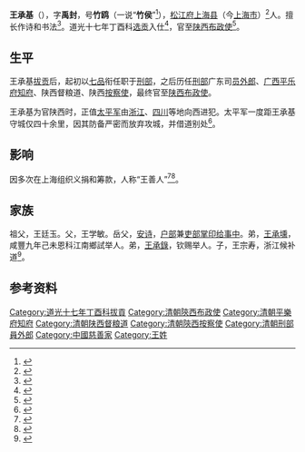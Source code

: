 {{明清人物信息框
| 姓名 = 王承基
| 原名 = 
| 圖片名稱= 
| 圖片大小 = 
| 圖片說明 = 
| 最高職務 = 
| 屆數 = 
| 國家 = 
| 前任 = 
| 繼任 = 
| 爵位 = 
| 籍貫 = [[江蘇省|江蘇省]][[松江府|松江府]][[上海县|上海县]]
| 族裔 = 漢族
| 字號 = 字禹封，号竹鸥
| 諡號 = 
| 出生日期 = 
| 出生地點 = 
| 逝世日期 = 
| 逝世地點 = 
| 墓葬 =
| 配偶 = 安氏
| 親屬 = 
| 出身 = 
*道光十七年丁酉科拔貢
| 經歷 = 
*刑部广东司员外郎
*广西平乐府知府
*陕西督粮道
*陕西按察使
*陕西布政使
| 著作 =
}}

'''王承基'''（{{bd|1811年||1899年||catIdx=W王}}），字'''禹封'''，号'''竹鸥'''（一说“'''竹侯'''”<ref>{{cite book|title= 《中國歴史學會史學集刋》|author= 中國歴史學會|volume= 30|page= 255|year= 1998|publisher= 中國歴史學會}}</ref>），[[松江府|松江府]][[上海县|上海县]]（今[[上海市|上海市]]）<ref>{{cite journal|title= 《政商之间——近代上海沙船商王永盛家族衍变史》|journal= 《安徽史学》|date= 2016-07-05|publisher= 安徽省社会科学院|author= 刘锦}}</ref>人。擅长作诗和书法<ref>{{cite book|title= 《晚清<儒林外史>的文人评点群体》|url= http://qktg.shnu.edu.cn/skb/ch/reader/create_pdf.aspx?file_no=0326&year_id=2003&quarter_id=3&falg=1|author= 周君文|journal= 《上海师范大学学报》|volume= 3|issue= 32|date= 2003-05}}</ref>。道光十七年丁酉科[[拔貢|选贡]]入仕<ref>{{cite book|title= 《海上墨林》|year= 1919|author= [[杨逸|杨逸]]}}</ref>，官至[[陕西|陕西]][[布政使|布政使]]<ref>{{cite book|title= 《左宗棠全集》|page= 98|author= [[左宗棠|左宗棠]]|publisher= [[岳麓书社|岳麓书社]]|year= 1986}}</ref>。

==生平==
王承基[[拔貢|拔贡]]后，起初以[[七品|七品]]衔任职于[[刑部|刑部]]，之后历任[[刑部|刑部]]广东司[[员外郎|员外郎]]、[[广西|广西]][[平乐府|平乐府]][[知府|知府]]、陕西督粮道、陕西[[按察使|按察使]]，最终官至[[陕西|陕西]][[布政使|布政使]]。

王承基为官陕西时，正值[[太平军|太平军]]由[[浙江|浙江]]、[[四川|四川]]等地向西进犯。太平军一度距王承基守城仅四十余里，因其防备严密而放弃攻城，并借道别处<ref>{{cite book|url= http://jssdfz.jiangsu.gov.cn/szbook/jz/tzg9/rwz1/D22/D22J.html|title= 《江苏省志·仕绩》|author= 江苏省地方志编纂委员会|year= 2003|publisher= [[江苏人民出版社|江苏人民出版社]]}}</ref>。

==影响==
因多次在上海组织义捐和筹款，人称“王善人”<ref>{{cite article|title= 《从沙船业主到官绅和文化人——近代后上海本邑绅商家族史衍变的个案研究》|url= https://www.sinoss.net/qikan/uploadfile/2010/1130/6540.pdf|author= 易惠莉|publisher= [[华东师范大学|华东师范大学]]|year= 2010-11-30}}</ref><ref>{{cite book|title= 《上海县续志》|year= 1918|publisher= 上海文廟南園志局|author= 吴馨}}</ref>。

==家族==
祖父，王廷玉。父，王学敏。岳父，[[安詩|安诗]]，[[户部|户部]]兼[[吏部|吏部]][[掌印给事中|掌印给事中]]。弟，[[王承壎|王承壎]]，咸豐九年己未恩科江南鄉試举人。弟，[[王承錄|王承錄]]，钦赐举人。子，王宗寿，浙江候补道<ref>{{cite web|url= http://archive.ihp.sinica.edu.tw/ttscgi/ttsquerynew?0:0:mctauac:%2825703%29@NO|title= 《王承基》|author1= [[中央研究院|中央研究院]]歷史語言研究所|author2= [[國立故宮博物院|國立故宮博物院]]圖書文獻處|accessdate= 2021-04-02}}</ref>。

==参考资料==
<references />

{{DEFAULTSORT:W}}
[[Category:道光十七年丁酉科拔貢|Category:道光十七年丁酉科拔貢]]
[[Category:清朝陝西布政使|Category:清朝陝西布政使]]
[[Category:清朝平樂府知府|Category:清朝平樂府知府]]
[[Category:清朝陕西督粮道|Category:清朝陕西督粮道]]
[[Category:清朝陝西按察使|Category:清朝陝西按察使]]
[[Category:清朝刑部員外郎|Category:清朝刑部員外郎]]
[[Category:中國慈善家|Category:中國慈善家]]
[[Category:王姓|Category:王姓]]